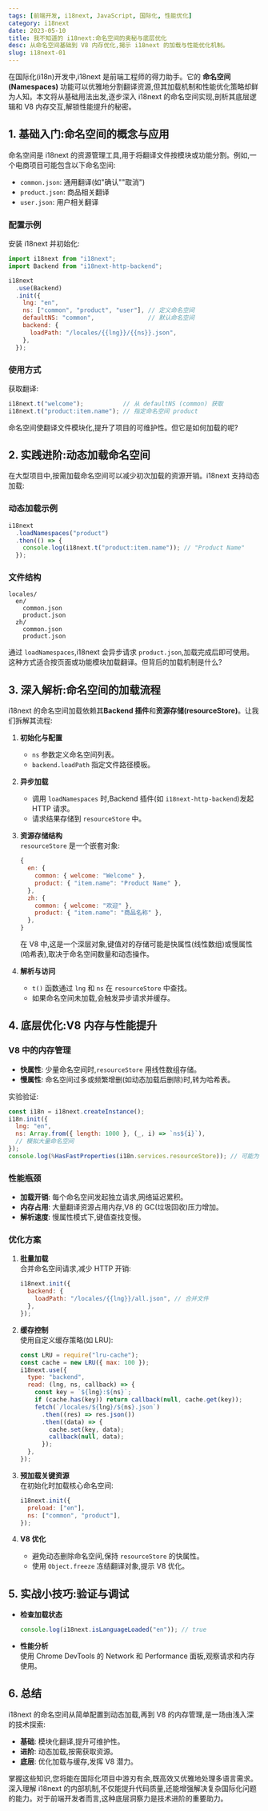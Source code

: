 ```yaml
---
tags: [前端开发, i18next, JavaScript, 国际化, 性能优化]
category: i18next
date: 2023-05-10
title: 我不知道的 i18next:命名空间的奥秘与底层优化
desc: 从命名空间基础到 V8 内存优化,揭示 i18next 的加载与性能优化机制。
slug: i18next-01
---
```


在国际化(i18n)开发中,i18next 是前端工程师的得力助手。它的 **命名空间(Namespaces)** 功能可以优雅地分割翻译资源,但其加载机制和性能优化策略却鲜为人知。本文将从基础用法出发,逐步深入 i18next 的命名空间实现,剖析其底层逻辑和 V8 内存交互,解锁性能提升的秘密。


## 1. 基础入门:命名空间的概念与应用

命名空间是 i18next 的资源管理工具,用于将翻译文件按模块或功能分割。例如,一个电商项目可能包含以下命名空间:

- `common.json`: 通用翻译(如"确认""取消")
- `product.json`: 商品相关翻译
- `user.json`: 用户相关翻译

### 配置示例

安装 i18next 并初始化:

```javascript
import i18next from "i18next";
import Backend from "i18next-http-backend";

i18next
  .use(Backend)
  .init({
    lng: "en",
    ns: ["common", "product", "user"], // 定义命名空间
    defaultNS: "common",               // 默认命名空间
    backend: {
      loadPath: "/locales/{{lng}}/{{ns}}.json",
    },
  });
```

### 使用方式

获取翻译:

```javascript
i18next.t("welcome");           // 从 defaultNS (common) 获取
i18next.t("product:item.name"); // 指定命名空间 product
```

命名空间使翻译文件模块化,提升了项目的可维护性。但它是如何加载的呢?

## 2. 实践进阶:动态加载命名空间

在大型项目中,按需加载命名空间可以减少初次加载的资源开销。i18next 支持动态加载:

### 动态加载示例

```javascript
i18next
  .loadNamespaces("product")
  .then(() => {
    console.log(i18next.t("product:item.name")); // "Product Name"
  });
```

### 文件结构

```
locales/
  en/
    common.json
    product.json
  zh/
    common.json
    product.json
```

通过 `loadNamespaces`,i18next 会异步请求 `product.json`,加载完成后即可使用。这种方式适合按页面或功能模块加载翻译。但背后的加载机制是什么?

## 3. 深入解析:命名空间的加载流程

i18next 的命名空间加载依赖其**Backend 插件**和**资源存储(resourceStore)**。让我们拆解其流程:

1. **初始化与配置**  
   - `ns` 参数定义命名空间列表。
   - `backend.loadPath` 指定文件路径模板。

2. **异步加载**  
   - 调用 `loadNamespaces` 时,Backend 插件(如 `i18next-http-backend`)发起 HTTP 请求。
   - 请求结果存储到 `resourceStore` 中。

3. **资源存储结构**  
   `resourceStore` 是一个嵌套对象:

   ```javascript
   {
     en: {
       common: { welcome: "Welcome" },
       product: { "item.name": "Product Name" },
     },
     zh: {
       common: { welcome: "欢迎" },
       product: { "item.name": "商品名称" },
     },
   }
   ```

   在 V8 中,这是一个深层对象,键值对的存储可能是快属性(线性数组)或慢属性(哈希表),取决于命名空间数量和动态操作。

4. **解析与访问**  
   - `t()` 函数通过 `lng` 和 `ns` 在 `resourceStore` 中查找。
   - 如果命名空间未加载,会触发异步请求并缓存。

## 4. 底层优化:V8 内存与性能提升

### V8 中的内存管理
- **快属性**: 少量命名空间时,`resourceStore` 用线性数组存储。
- **慢属性**: 命名空间过多或频繁增删(如动态加载后删除)时,转为哈希表。

实验验证:

```javascript
const i18n = i18next.createInstance();
i18n.init({
  lng: "en",
  ns: Array.from({ length: 1000 }, (_, i) => `ns${i}`),
  // 模拟大量命名空间
});
console.log(%HasFastProperties(i18n.services.resourceStore)); // 可能为 false
```

### 性能瓶颈
- **加载开销**: 每个命名空间发起独立请求,网络延迟累积。
- **内存占用**: 大量翻译资源占用内存,V8 的 GC(垃圾回收)压力增加。
- **解析速度**: 慢属性模式下,键值查找变慢。

### 优化方案
1. **批量加载**  
   合并命名空间请求,减少 HTTP 开销:

   ```javascript
   i18next.init({
     backend: {
       loadPath: "/locales/{{lng}}/all.json", // 合并文件
     },
   });
   ```

2. **缓存控制**  
   使用自定义缓存策略(如 LRU):

   ```javascript
   const LRU = require("lru-cache");
   const cache = new LRU({ max: 100 });
   i18next.use({
     type: "backend",
     read: (lng, ns, callback) => {
       const key = `${lng}:${ns}`;
       if (cache.has(key)) return callback(null, cache.get(key));
       fetch(`/locales/${lng}/${ns}.json`)
         .then((res) => res.json())
         .then((data) => {
           cache.set(key, data);
           callback(null, data);
         });
     },
   });
   ```

3. **预加载关键资源**  
   在初始化时加载核心命名空间:

   ```javascript
   i18next.init({
     preload: ["en"],
     ns: ["common", "product"],
   });
   ```

4. **V8 优化**  
   - 避免动态删除命名空间,保持 `resourceStore` 的快属性。
   - 使用 `Object.freeze` 冻结翻译对象,提示 V8 优化。

## 5. 实战小技巧:验证与调试

- **检查加载状态**  
  ```javascript
  console.log(i18next.isLanguageLoaded("en")); // true
  ```

- **性能分析**  
  使用 Chrome DevTools 的 Network 和 Performance 面板,观察请求和内存使用。

## 6. 总结

i18next 的命名空间从简单配置到动态加载,再到 V8 的内存管理,是一场由浅入深的技术探索:
- **基础**: 模块化翻译,提升可维护性。
- **进阶**: 动态加载,按需获取资源。
- **底层**: 优化加载与缓存,发挥 V8 潜力。

掌握这些知识,您将能在国际化项目中游刃有余,既高效又优雅地处理多语言需求。深入理解 i18next 的内部机制,不仅能提升代码质量,还能增强解决复杂国际化问题的能力。对于前端开发者而言,这种底层洞察力是技术进阶的重要助力。